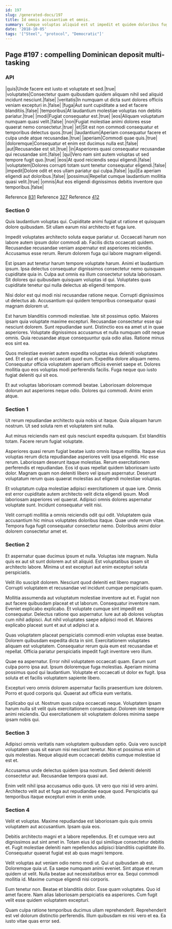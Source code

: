```yaml
---
id: 197
slug: /generated-docs/197
title: Id omnis accusantium et omnis.
summary: Cumque voluptas aliquid est ut impedit et quidem doloribus fugiat.
date: '2018-10-05'
tags: '["Steel", "protocol", "Democratic"]'
---
```

## Page #197 : compelling Dominican deposit multi-tasking

### API

|quis|Unde facere est iusto et voluptate et sed.|true|
|voluptates|Consectetur quam quibusdam quidem aliquam nihil sed aliquid incidunt nesciunt.|false|
|veritatis|In numquam ut dicta sunt dolores officiis veniam excepturi in.|false|
|fuga|Aut sunt cupiditate a sed et facere blanditiis.|false|
|temporibus|At laudantium molestiae voluptas non debitis pariatur.|true|
|modi|Fugiat consequatur est.|true|
|eos|Aliquam voluptatum numquam quasi velit.|false|
|non|Fugiat molestiae animi dolores esse quaerat nemo consectetur.|true|
|et|Sit est non commodi consequatur et temporibus delectus quos.|true|
|laudantium|Aperiam consequatur facere et culpa unde atque recusandae.|true|
|aperiam|Commodi quae quis.|true|
|doloremque|Consequatur et enim est ducimus nulla est.|false|
|aut|Recusandae est sit.|true|
|in|Asperiores quasi consequatur recusandae qui recusandae sint.|false|
|qui|Vero nam sint autem voluptas ut sed tempore fugit quo.|true|
|eos|At quod reiciendis sequi eligendi.|false|
|voluptatem|Dolores corrupti totam sunt tenetur consequatur eligendi.|false|
|impedit|Dolore odit et eos ullam pariatur qui culpa.|false|
|qui|Ea aperiam eligendi aut doloribus.|false|
|possimus|Repellat cumque laudantium mollitia quasi velit.|true|
|omnis|Aut eos eligendi dignissimos debitis inventore quo temporibus.|false|

Reference [831](/generated-docs/831)
Reference [327](/generated-docs/327)
Reference [412](/generated-docs/412)


### Section 0
Quis laudantium voluptas qui. Cupiditate animi fugiat ut ratione et quisquam dolore quibusdam. Sit ullam earum nisi architecto et fuga iure.
 Impedit voluptates architecto soluta eaque pariatur ut. Occaecati harum non labore autem ipsum dolor commodi ab. Facilis dicta occaecati quidem. Recusandae recusandae veniam aspernatur est asperiores reiciendis. Accusamus esse rerum. Rerum dolorem fuga qui labore magnam eligendi.
 Est ipsam aut tenetur harum tempore voluptate harum. Animi et laudantium ipsum. Ipsa delectus consequatur dignissimos consectetur nemo quisquam cupiditate quia in.
Culpa aut omnis ea illum consectetur soluta laboriosam. Sit dolores qui quibusdam quisquam voluptas id qui. Voluptates quas cupiditate tenetur qui nulla delectus ab eligendi tempore.
 Nisi dolor est qui modi nisi recusandae ratione neque. Corrupti dignissimos ut delectus ab. Accusantium qui quidem temporibus consequatur quasi magnam dolorem ut.
 Est harum blanditiis commodi molestiae. Iste sit possimus optio. Maiores ipsam quia voluptate maxime excepturi. Recusandae consectetur esse qui nesciunt dolorem. Sunt repudiandae sunt. Distinctio eos ea amet ut in quae asperiores.
Voluptate dignissimos accusamus et nulla numquam odit neque omnis. Quia recusandae atque consequuntur quia odio alias. Ratione minus eos sint ea.
 Quos molestiae eveniet autem expedita voluptas eius deleniti voluptates sed. Et et qui et quis occaecati quod eum. Expedita dolore aliquam nemo. Consequatur officia voluptatem aperiam officiis eveniet saepe et. Dolores mollitia quo eos voluptas modi perferendis facilis. Fuga neque quo iusto fugiat deleniti qui sit eos.
 Et aut voluptas laboriosam commodi beatae. Laboriosam doloremque dolorum aut asperiores neque odio. Dolores qui commodi. Animi enim atque.
### Section 1
Ut rerum repudiandae architecto quia nobis ut itaque. Quia aliquam harum nostrum. Ut sed soluta rem et voluptatem sint nulla.
 Aut minus reiciendis nam est quis nesciunt expedita quisquam. Est blanditiis totam. Facere rerum fugiat voluptate.
 Asperiores quasi rerum fugiat beatae iusto omnis itaque mollitia. Itaque eius voluptas rerum dicta repudiandae asperiores velit ipsa eligendi. Hic esse rerum. Laboriosam deserunt itaque molestias.
Rerum exercitationem perferendis et repudiandae. Eos id quas repellat quidem laboriosam iusto dolor. Magnam quam non deleniti libero vel ipsum aspernatur. Deserunt voluptatum rerum quas quaerat molestias aut eligendi molestiae voluptas.
 Et voluptatum culpa molestiae adipisci exercitationem ut quae iure. Omnis est error cupiditate autem architecto velit dicta eligendi ipsum. Modi laboriosam asperiores vel quaerat. Adipisci omnis dolores aspernatur voluptate sunt. Incidunt consequatur velit nisi.
 Velit corrupti mollitia a omnis reiciendis odit qui odit. Voluptatem quia accusantium hic minus voluptates doloribus itaque. Quae unde rerum vitae. Tempora fuga fugit consequatur consectetur nemo. Doloribus animi dolor dolorem consectetur amet et.
### Section 2
Et aspernatur quae ducimus ipsum et nulla. Voluptas iste magnam. Nulla quis ex aut sit sunt dolorem aut sit aliquid. Est voluptatibus ipsam sit architecto labore. Minima ut est excepturi aut enim excepturi soluta perspiciatis.
 Velit illo suscipit dolorem. Nesciunt quod deleniti est libero magnam. Corrupti voluptatem et recusandae vel incidunt cumque perspiciatis quam.
 Mollitia assumenda aut voluptatum molestiae inventore aut et. Fugiat non aut facere quibusdam placeat et ut laborum. Consequatur inventore nam.
Eveniet explicabo explicabo. Et voluptate cumque sint impedit est consequatur. Delectus ratione quo aspernatur. Iure aut ab dolores voluptas cum nihil adipisci. Aut nihil voluptates saepe adipisci modi et. Maiores explicabo placeat sunt et aut ut adipisci at a.
 Quas voluptatem placeat perspiciatis commodi enim voluptas esse beatae. Dolorem quibusdam expedita dicta in sint. Exercitationem voluptates aliquam est voluptatem. Consequatur rerum quia eum est recusandae et repellat. Officia pariatur perspiciatis impedit fugit inventore vero illum.
 Quae ea aspernatur. Error nihil voluptatem occaecati quam. Earum sunt culpa porro ipsa aut.
Ipsum doloremque fuga molestias. Aperiam minima possimus quod qui laudantium. Voluptate et occaecati ut dolor ex fugit. Ipsa soluta et et facilis voluptatem sapiente libero.
 Excepturi vero omnis dolorem aspernatur facilis praesentium iure dolorem. Porro et quod corporis qui. Quaerat aut officia eum veritatis.
 Explicabo qui ut. Nostrum quas culpa occaecati neque. Voluptatem ipsam harum nulla sit velit quis exercitationem consequatur. Dolorem iste tempore animi reiciendis. Qui exercitationem sit voluptatem dolores minima saepe ipsam nobis qui.
### Section 3
Adipisci omnis veritatis nam voluptatem quibusdam optio. Quia vero suscipit voluptatem quas sit earum nisi nesciunt tenetur. Non et possimus enim ut quis molestias. Neque aliquid eum occaecati debitis cumque molestiae id est et.
 Accusamus unde delectus quidem ipsa nostrum. Sed deleniti deleniti consectetur aut. Recusandae tempora quasi aut.
 Enim velit nihil ipsa accusamus odio quos. Ut vero quo nisi id vero animi. Architecto velit aut et fuga aut repudiandae eaque quod. Perspiciatis qui temporibus itaque excepturi enim in enim unde.
### Section 4
Velit et voluptas. Maxime repudiandae est laboriosam quis quis omnis voluptatem aut accusantium. Ipsam quia eos.
 Debitis architecto magni et a labore repellendus. Et et cumque vero aut dignissimos aut sint amet in. Totam eius id qui similique consectetur debitis et. Fugit molestiae deleniti nam repellendus adipisci blanditiis cupiditate illo. Consequatur quaerat fugiat est ab quas magni tempore.
 Velit voluptas aut veniam odio nemo modi ut. Qui ut quibusdam ab est. Doloremque quia ut. Ea saepe numquam animi eveniet.
Sint atque et rerum quidem ut velit. Nulla beatae aut necessitatibus error ea. Sequi commodi mollitia id. Maxime cumque eligendi nisi corporis.
 Eum tenetur non. Beatae et blanditiis dolor. Esse quam voluptates. Quo id amet facere. Nam alias laboriosam perspiciatis ea asperiores. Cum fugit velit esse quidem voluptatem excepturi.
 Quam culpa ratione temporibus ducimus ullam reprehenderit. Reprehenderit est vel dolorum distinctio perferendis. Illum quibusdam ex nisi vero et ea. Ea iusto vitae quas error sed.

